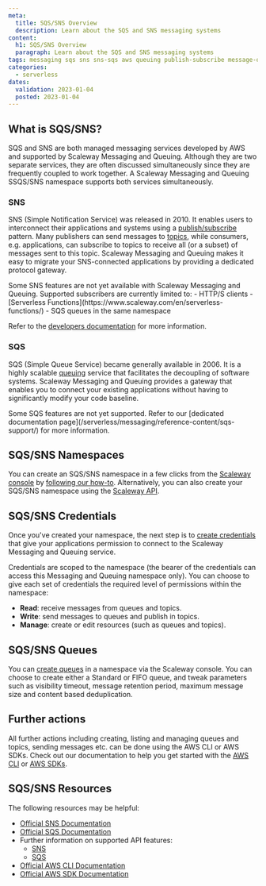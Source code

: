```yaml
---
meta:
  title: SQS/SNS Overview
  description: Learn about the SQS and SNS messaging systems
content:
  h1: SQS/SNS Overview
  paragraph: Learn about the SQS and SNS messaging systems
tags: messaging sqs sns sns-sqs aws queuing publish-subscribe message-queue
categories: 
  - serverless
dates:
  validation: 2023-01-04
  posted: 2023-01-04
---
```


## What is SQS/SNS?

SQS and SNS are both managed messaging services developed by AWS and supported by Scaleway Messaging and Queuing. Although they are two separate services, they are often discussed simultaneously since they are frequently coupled to work together. A Scaleway Messaging and Queuing SSQS/SNS namespace supports both services simultaneously.

### SNS

SNS (Simple Notification Service) was released in 2010. It enables users to interconnect their applications and systems using a [publish/subscribe](/serverless/messaging/concepts#publishsubscribe) pattern. Many publishers can send messages to [topics](/serverless/messaging/concepts#topicexchange), while consumers, e.g. applications, can subscribe to topics to receive all (or a subset) of messages sent to this topic. Scaleway Messaging and Queuing makes it easy to migrate your SNS-connected applications by providing a dedicated protocol gateway. 

<Message type="note">
  Some SNS features are not yet available with Scaleway Messaging and Queuing. Supported subscribers are currently limited to:
    - HTTP/S clients
    - [Serverless Functions](https://www.scaleway.com/en/serverless-functions/)
    - SQS queues in the same namespace

  Refer to the [developers documentation](https://www.scaleway.com/en/developers/api/messaging-and-queuing/) for more information.
</Message>

### SQS

SQS (Simple Queue Service) became generally available in 2006. It is a highly scalable [queuing](/serverless/messaging/concepts#queuing) service that facilitates the decoupling of software systems. Scaleway Messaging and Queuing provides a gateway that enables you to connect your existing applications without having to significantly modify your code baseline.

<Message type="note">
  Some SQS features are not yet supported. Refer to our [dedicated documentation page](/serverless/messaging/reference-content/sqs-support/) for more information.
</Message>

## SQS/SNS Namespaces

You can create an SQS/SNS namespace in a few clicks from the [Scaleway console](https://console.scaleway.com) by [following our how-to](/serverless/messaging/how-to/create-namespace). Alternatively, you can also create your SQS/SNS namespace using the [Scaleway API](https://www.scaleway.com/en/developers/api/messaging-and-queuing/).

## SQS/SNS Credentials

Once you've created your namespace, the next step is to [create credentials](/serverless/messaging/how-to/create-credentials) that give your applications permission to connect to the Scaleway Messaging and Queuing service.

Credentials are scoped to the namespace (the bearer of the credentials can access this Messaging and Queuing namespace only). You can choose to give each set of credentials the required level of permissions within the namespace:

  - **Read**: receive messages from queues and topics.
  - **Write**: send messages to queues and publish in topics.
  - **Manage**: create or edit resources (such as queues and topics).

## SQS/SNS Queues

You can [create queues](/serverless/messaging/how-to/create-manage-queues/) in a namespace via the Scaleway console. You can choose to create either a Standard or FIFO queue, and tweak parameters such as visibility timeout, message retention period, maximum message size and content based deduplication.

## Further actions

All further actions including creating, listing and managing queues and topics, sending messages etc. can be done using the AWS CLI or AWS SDKs. Check out our documentation to help you get started with the [AWS CLI](/serverless/messaging/api-cli/connect-aws-cli/) or [AWS SDKs](/serverless/messaging/api-cli/python-node-sqs/).

## SQS/SNS Resources

The following resources may be helpful:

  - [Official SNS Documentation](https://docs.aws.amazon.com/sns/latest/dg/welcome.html)
  - [Official SQS Documentation](https://docs.aws.amazon.com/sqs/index.html) 
  - Further information on supported API features:
    - [SNS](/serverless/messaging/reference-content/sns-support/)
    - [SQS](/serverless/messaging/reference-content/sqs-support/)
  - [Official AWS CLI Documentation](https://aws.amazon.com/cli/)
  - [Official AWS SDK Documentation](https://aws.amazon.com/developer/tools/)